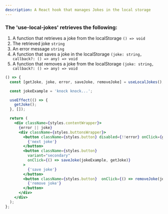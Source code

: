 ```yaml
---
description: A React hook that manages Jokes in the local storage
---
```



### The 'use-local-jokes' retrieves the following:

1. A function that retrieves a joke from the localStorage `() => void`
2. The retrieved joke `string`
3. An error message `string`
4. A function that saves a joke in the localStorage `(joke: string, callback?: () => any) => void`
5. A function that removes a joke from the localStorage `(joke: string, callback?: () => any) => void`

```jsx live
() => {
  const [getJoke, joke, error, saveJoke, removeJoke] = useLocalJokes();

  const jokeExample = 'knock knock...';

  useEffect(() => {
    getJoke();
  }, []);

  return (
    <div className={styles.contentWrapper}>
      {error || joke}
      <div className={styles.buttonsWrapper}>
        <button className={styles.button} disabled={!!error} onClick={getJoke}>
          {'next joke'}
        </button>
        <button className={styles.button} 
          variant="secondary"
          onClick={() => saveJoke(jokeExample, getJoke)}
        >
          {'save joke'}
        </button>
        <button className={styles.button}  onClick={() => removeJoke(joke, getJoke)}>
          {'remove joke'}
        </button>
      </div>
    </div>
  );
};
```
